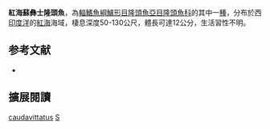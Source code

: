 {{Speciesbox
| image = 
| image_width = 250px
| status = LC
| status_system = IUCN3.1
| genus = Suezichthys
| species = caudavittatus
| authority = [[Steindachner|Steindachner]], 1898
| synonyms = *''Labrichthys caudavittatus''<br /><small>Steindachner, 1898</small>
*''Suezia caudovittatus''<br /><small>Steindachner, 1898</small>
*''Suezichthys caudovittatus''<br /><small>Steindachner, 1898</small>
*''Labrichthys caudovittatus''<br /><small>Steindachner, 1898</small>
}}

'''紅海蘇彝士隆頭魚'''，為[[輻鰭魚綱|輻鰭魚綱]][[鱸形目|鱸形目]][[隆頭魚亞目|隆頭魚亞目]][[隆頭魚科|隆頭魚科]]的其中一[[種|種]]，分布於西[[印度洋|印度洋]]的[[紅海|紅海]]海域，棲息深度50-130公尺，體長可達12公分，生活習性不明。

== 参考文献 ==
*{{FishBase_species|genus=Suezichthys|species=caudavittatus|year=2013|month=8}}

== 擴展閱讀 ==
{{refbegin}}
{{wikispecies-inline|Suezichthys caudavittatus|紅海蘇彝士隆頭魚}}
{{refend}}
{{Taxonbar|from=Q1914004}}

[[Category:蘇彝士隆頭魚屬|caudavittatus]]
[[Category:1898年描述的鱼类|S]]


{{鱸形目小作品}}
